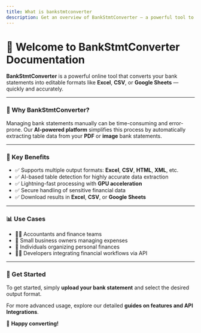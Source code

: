 ```yaml
---
title: What is bankstmtconverter
description: Get an overview of BankStmtConverter — a powerful tool to convert bank statements into editable formats quickly and accurately.
---
```


# 👋 Welcome to BankStmtConverter Documentation

**BankStmtConverter** is a powerful online tool that converts your bank statements into editable formats like **Excel**, **CSV**, or **Google Sheets** — quickly and accurately.

---

### 🚀 Why BankStmtConverter?

Managing bank statements manually can be time-consuming and error-prone. Our **AI-powered platform** simplifies this process by automatically extracting table data from your **PDF** or **image** bank statements.

---

### 🎯 Key Benefits

- ✅ Supports multiple output formats: **Excel**, **CSV**, **HTML**, **XML**, etc.
- ✅ AI-based table detection for highly accurate data extraction
- ✅ Lightning-fast processing with **GPU acceleration**
- ✅ Secure handling of sensitive financial data
- ✅ Download results in **Excel**, **CSV**, or **Google Sheets**

---

### 📊 Use Cases

- 👨‍💼 Accountants and finance teams
- 🧾 Small business owners managing expenses
- 🏦 Individuals organizing personal finances
- 👩‍💻 Developers integrating financial workflows via API

---

### 🌟 Get Started

To get started, simply **upload your bank statement** and select the desired output format.

For more advanced usage, explore our detailed **guides on features and API Integrations**.

🎉 **Happy converting!**
